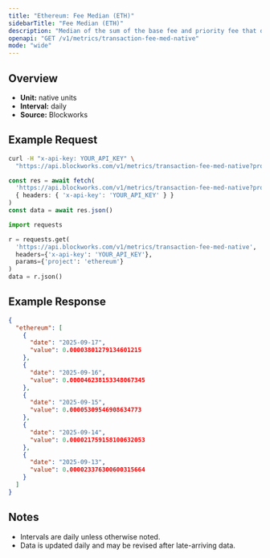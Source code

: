 ```yaml
---
title: "Ethereum: Fee Median (ETH)"
sidebarTitle: "Fee Median (ETH)"
description: "Median of the sum of the base fee and priority fee that day in native chain token"
openapi: "GET /v1/metrics/transaction-fee-med-native"
mode: "wide"
---
```


## Overview

- **Unit:** native units
- **Interval:** daily
- **Source:** Blockworks

## Example Request

<CodeGroup>

```bash cURL
curl -H "x-api-key: YOUR_API_KEY" \
  "https://api.blockworks.com/v1/metrics/transaction-fee-med-native?project=ethereum"
```

```typescript TypeScript
const res = await fetch(
  'https://api.blockworks.com/v1/metrics/transaction-fee-med-native?project=ethereum',
  { headers: { 'x-api-key': 'YOUR_API_KEY' } }
)
const data = await res.json()
```

```python Python
import requests

r = requests.get(
  'https://api.blockworks.com/v1/metrics/transaction-fee-med-native',
  headers={'x-api-key': 'YOUR_API_KEY'},
  params={'project': 'ethereum'}
)
data = r.json()
```

</CodeGroup>

## Example Response

```json
{
  "ethereum": [
    {
      "date": "2025-09-17",
      "value": 0.00003801279134601215
    },
    {
      "date": "2025-09-16",
      "value": 0.000046238153348067345
    },
    {
      "date": "2025-09-15",
      "value": 0.00005309546908634773
    },
    {
      "date": "2025-09-14",
      "value": 0.000021759158100632053
    },
    {
      "date": "2025-09-13",
      "value": 0.000023376300600315664
    }
  ]
}
```

## Notes
- Intervals are daily unless otherwise noted.
- Data is updated daily and may be revised after late-arriving data.